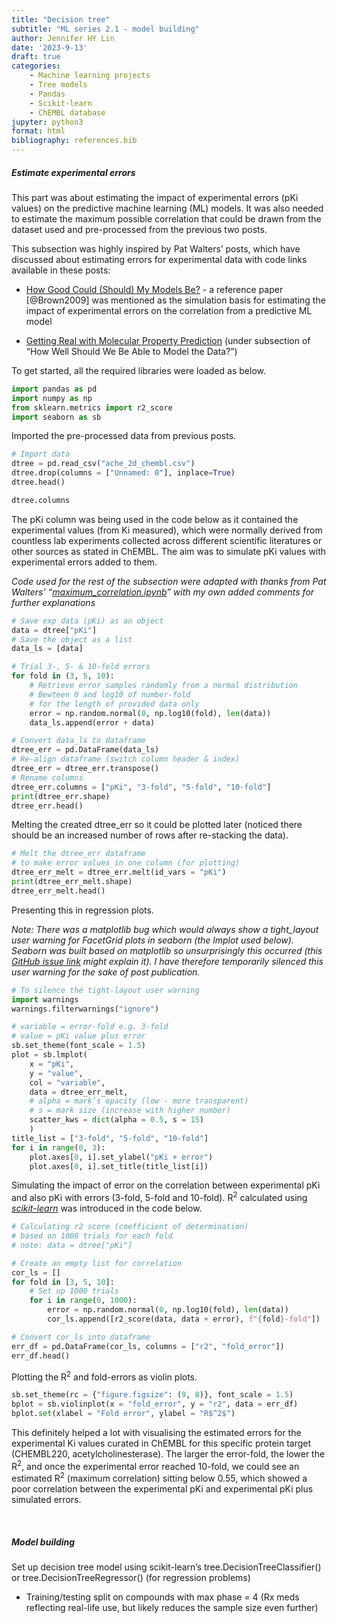 ```yaml
---
title: "Decision tree"
subtitle: "ML series 2.1 - model building"
author: Jennifer HY Lin
date: '2023-9-13'
draft: true
categories: 
    - Machine learning projects
    - Tree models
    - Pandas
    - Scikit-learn
    - ChEMBL database
jupyter: python3
format: html
bibliography: references.bib
---
```


##### **Estimate experimental errors**

This part was about estimating the impact of experimental errors (pKi values) on the predictive machine learning (ML) models. It was also needed to estimate the maximum possible correlation that could be drawn from the dataset used and pre-processed from the previous two posts. 

This subsection was highly inspired by Pat Walters' posts, which have discussed about estimating errors for experimental data with code links available in these posts:

- [How Good Could (Should) My Models Be?](http://practicalcheminformatics.blogspot.com/2019/07/how-good-could-should-my-models-be.html) - a reference paper [@Brown2009] was mentioned as the simulation basis for estimating the impact of experimental errors on the correlation from a predictive ML model

- [Getting Real with Molecular Property Prediction](http://practicalcheminformatics.blogspot.com/2023/06/getting-real-with-molecular-property.html) (under subsection of "How Well Should We Be Able to Model the Data?")

To get started, all the required libraries were loaded as below. 

```python
import pandas as pd
import numpy as np
from sklearn.metrics import r2_score
import seaborn as sb
```

Imported the pre-processed data from previous posts.

```python
# Import data
dtree = pd.read_csv("ache_2d_chembl.csv")
dtree.drop(columns = ["Unnamed: 0"], inplace=True)
dtree.head()
```

```python
dtree.columns
```

The pKi column was being used in the code below as it contained the experimental values (from Ki measured), which were normally derived from countless lab experiments collected across different scientific literatures or other sources as stated in ChEMBL. The aim was to simulate pKi values with experimental errors added to them.

*Code used for the rest of the subsection were adapted with thanks from Pat Walters' "[maximum_correlation.ipynb](https://github.com/PatWalters/maximum_correlation/blob/master/maximum_correlation.ipynb)" with my own added comments for further explanations*

```python
# Save exp data (pKi) as an object
data = dtree["pKi"]
# Save the object as a list
data_ls = [data]

# Trial 3-, 5- & 10-fold errors
for fold in (3, 5, 10):
    # Retrieve error samples randomly from a normal distribution
    # Bewteen 0 and log10 of number-fold 
    # for the length of provided data only
    error = np.random.normal(0, np.log10(fold), len(data))
    data_ls.append(error + data)

# Convert data_ls to dataframe
dtree_err = pd.DataFrame(data_ls)
# Re-align dataframe (switch column header & index)
dtree_err = dtree_err.transpose()
# Rename columns
dtree_err.columns = ["pKi", "3-fold", "5-fold", "10-fold"]
print(dtree_err.shape)
dtree_err.head()
```

Melting the created dtree_err so it could be plotted later (noticed there should be an increased number of rows after re-stacking the data).

```python
# Melt the dtree_err dataframe 
# to make error values in one column (for plotting)
dtree_err_melt = dtree_err.melt(id_vars = "pKi")
print(dtree_err_melt.shape)
dtree_err_melt.head()
```

Presenting this in regression plots.

*Note: There was a matplotlib bug which would always show a tight_layout user warning for FacetGrid plots in seaborn (the lmplot used below). Seaborn was built based on matplotlib so unsurprisingly this occurred (this [GitHub issue link](https://github.com/matplotlib/matplotlib/issues/26290) might explain it). I have therefore temporarily silenced this user warning for the sake of post publication.*

```python
# To silence the tight-layout user warning
import warnings
warnings.filterwarnings("ignore")

# variable = error-fold e.g. 3-fold
# value = pKi value plus error
sb.set_theme(font_scale = 1.5)
plot = sb.lmplot(
    x = "pKi", 
    y = "value", 
    col = "variable", 
    data = dtree_err_melt, 
    # alpha = mark’s opacity (low - more transparent)
    # s = mark size (increase with higher number)
    scatter_kws = dict(alpha = 0.5, s = 15)
    )
title_list = ["3-fold", "5-fold", "10-fold"]
for i in range(0, 3):
    plot.axes[0, i].set_ylabel("pKi + error")
    plot.axes[0, i].set_title(title_list[i])
```

Simulating the impact of error on the correlation between experimental pKi and also pKi with errors (3-fold, 5-fold and 10-fold). R^2^ calculated using [*scikit-learn*](https://scikit-learn.org/stable/modules/model_evaluation.html#r2-score) was introduced in the code below.

```python
# Calculating r2 score (coefficient of determination) 
# based on 1000 trials for each fold
# note: data = dtree["pKi"]

# Create an empty list for correlation
cor_ls = []
for fold in [3, 5, 10]:
    # Set up 1000 trials
    for i in range(0, 1000):
        error = np.random.normal(0, np.log10(fold), len(data))
        cor_ls.append([r2_score(data, data + error), f"{fold}-fold"])

# Convert cor_ls into dataframe
err_df = pd.DataFrame(cor_ls, columns = ["r2", "fold_error"])
err_df.head()
```

Plotting the R^2^ and fold-errors as violin plots.

```python
sb.set_theme(rc = {"figure.figsize": (9, 8)}, font_scale = 1.5)
bplot = sb.violinplot(x = "fold_error", y = "r2", data = err_df)
bplot.set(xlabel = "Fold error", ylabel = "R$^2$")
```

This definitely helped a lot with visualising the estimated errors for the experimental Ki values curated in ChEMBL for this specific protein target (CHEMBL220, acetylcholinesterase). The larger the error-fold, the lower the R^2^, and once the experimental error reached 10-fold, we could see an estimated R^2^ (maximum correlation) sitting below 0.55, which showed a poor correlation between the experimental pKi and experimental pKi plus simulated errors.

<br>

##### **Model building**

Set up decision tree model using scikit-learn's tree.DecisionTreeClassifier() or tree.DecisionTreeRegressor() (for regression problems)


- Training/testing split on compounds with max phase = 4 (Rx meds reflecting real-life use, but likely reduces the sample size even further)